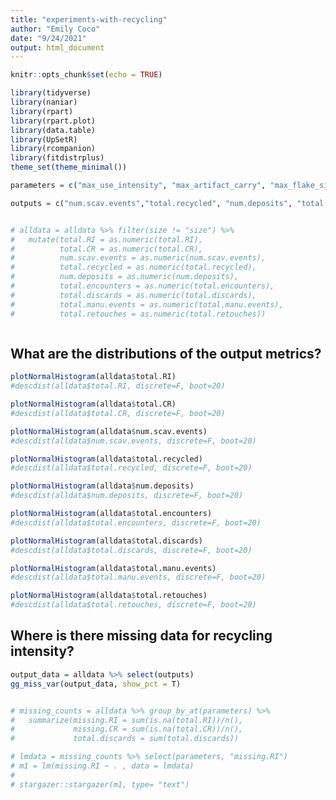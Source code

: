 ```yaml
---
title: "experiments-with-recycling"
author: "Emily Coco"
date: "9/24/2021"
output: html_document
---
```


```r
knitr::opts_chunk$set(echo = TRUE)

library(tidyverse)
library(naniar)
library(rpart)
library(rpart.plot)
library(data.table)
library(UpSetR)
library(rcompanion)
library(fitdistrplus)
theme_set(theme_minimal())

parameters = c("max_use_intensity", "max_artifact_carry", "max_flake_size","max_nodules_size", "blank_prob", "scavenge_prob", "overlap","mu", "size_preference", "flake_preference","min_suitable_flake_size", "min_suitable_nodule_size", "strict_selection")

outputs = c("num.scav.events","total.recycled", "num.deposits",	"total.encounters",	"total.discards",	"total.manu.events", "total.retouches", "total.CR",	"total.RI")


# alldata = alldata %>% filter(size != "size") %>%
#   mutate(total.RI = as.numeric(total.RI), 
#          total.CR = as.numeric(total.CR), 
#          num.scav.events = as.numeric(num.scav.events), 
#          total.recycled = as.numeric(total.recycled), 
#          num.deposits = as.numeric(num.deposits), 
#          total.encounters = as.numeric(total.encounters), 
#          total.discards = as.numeric(total.discards), 
#          total.manu.events = as.numeric(total.manu.events), 
#          total.retouches = as.numeric(total.retouches))



```

## What are the distributions of the output metrics?

```r
plotNormalHistogram(alldata$total.RI)
#descdist(alldata$total.RI, discrete=F, boot=20)

plotNormalHistogram(alldata$total.CR)
#descdist(alldata$total.CR, discrete=F, boot=20)

plotNormalHistogram(alldata$num.scav.events)
#descdist(alldata$num.scav.events, discrete=F, boot=20)

plotNormalHistogram(alldata$total.recycled)
#descdist(alldata$total.recycled, discrete=F, boot=20)

plotNormalHistogram(alldata$num.deposits)
#descdist(alldata$num.deposits, discrete=F, boot=20)

plotNormalHistogram(alldata$total.encounters)
#descdist(alldata$total.encounters, discrete=F, boot=20)

plotNormalHistogram(alldata$total.discards)
#descdist(alldata$total.discards, discrete=F, boot=20)

plotNormalHistogram(alldata$total.manu.events)
#descdist(alldata$total.manu.events, discrete=F, boot=20)

plotNormalHistogram(alldata$total.retouches)
#descdist(alldata$total.retouches, discrete=F, boot=20)

```



## Where is there missing data for recycling intensity?

```r
output_data = alldata %>% select(outputs)
gg_miss_var(output_data, show_pct = T)


# missing_counts = alldata %>% group_by_at(parameters) %>%
#   summarize(missing.RI = sum(is.na(total.RI))/n(), 
#             missing.CR = sum(is.na(total.CR))/n(), 
#             total.discards = sum(total.discards))

# lmdata = missing_counts %>% select(parameters, "missing.RI")
# m1 = lm(missing.RI ~ . , data = lmdata)
# 
# stargazer::stargazer(m1, type= "text")



```


